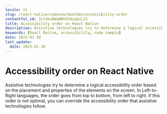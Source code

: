 ```yaml
---
locale: nl
slug: /react-native/codevoorbeelden/accessibility-order
contentful_id: 2ct3mzBWoWRhX2HiqQvLJ3
title: Accessibility order on React Native
description: Assistive technologies try to determine a logical accessibility order based on the placement and properties of the elements on the screen.
keywords: [React Native, accessibility, code sample]
date: 2023-01-30
last_update:
  date: 2023-01-30
---
```


# Accessibility order on React Native

Assistive technologies try to determine a logical accessibility order based on the placement and properties of the elements on the screen. In Left-to-Right languages, the order goes from top to bottom, from left to right. If this order is not optimal, you can override the accessibility order that assistive technologies follow.

<CodeSample id="accessibility-order" locale="nl" platform="react native"/>
